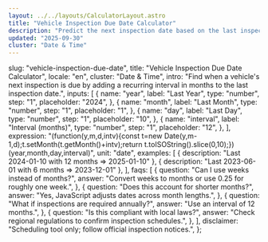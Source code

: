```yaml
---
layout: ../../layouts/CalculatorLayout.astro
title: "Vehicle Inspection Due Date Calculator"
description: "Predict the next inspection date based on the last inspection and interval."
updated: "2025-09-30"
cluster: "Date & Time"
---
```



  slug: "vehicle-inspection-due-date",
  title: "Vehicle Inspection Due Date Calculator",
  locale: "en",
  cluster: "Date & Time",
  intro:
    "Find when a vehicle's next inspection is due by adding a recurring interval in months to the last inspection date.",
  inputs: [
    {
      name: "year",
      label: "Last Year",
      type: "number",
      step: "1",
      placeholder: "2024",
    },
    {
      name: "month",
      label: "Last Month",
      type: "number",
      step: "1",
      placeholder: "1",
    },
    {
      name: "day",
      label: "Last Day",
      type: "number",
      step: "1",
      placeholder: "10",
    },
    {
      name: "interval",
      label: "Interval (months)",
      type: "number",
      step: "1",
      placeholder: "12",
    },
  ],
  expression:
    "(function(y,m,d,intv){const t=new Date(y,m-1,d);t.setMonth(t.getMonth()+intv);return t.toISOString().slice(0,10);})(year,month,day,interval)",
  unit: "date",
  examples: [
    { description: "Last 2024-01-10 with 12 months ⇒ 2025-01-10" },
    { description: "Last 2023-06-01 with 6 months ⇒ 2023-12-01" },
  ],
  faqs: [
    {
      question: "Can I use weeks instead of months?",
      answer: "Convert weeks to months or use 0.25 for roughly one week.",
    },
    {
      question: "Does this account for shorter months?",
      answer: "Yes, JavaScript adjusts dates across month lengths.",
    },
    {
      question: "What if inspections are required annually?",
      answer: "Use an interval of 12 months.",
    },
    {
      question: "Is this compliant with local laws?",
      answer: "Check regional regulations to confirm inspection schedules.",
    },
  ],
  disclaimer: "Scheduling tool only; follow official inspection notices.",
};

<Calculator schema={schema} />
